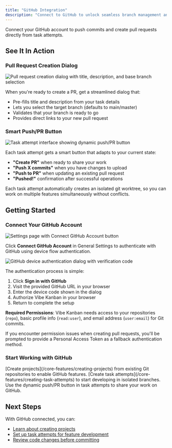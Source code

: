 ```yaml
---
title: "GitHub Integration"
description: "Connect to GitHub to unlock seamless branch management and pull request workflows directly from your kanban board"
---
```


Connect your GitHub account to push commits and create pull requests directly from task attempts.

## See It In Action

### Pull Request Creation Dialog

<Frame>
<img src="/images/vk-create-pr.png" alt="Pull request creation dialog with title, description, and base branch selection" />
</Frame>

When you're ready to create a PR, get a streamlined dialog that:
- Pre-fills title and description from your task details
- Lets you select the target branch (defaults to main/master)
- Validates that your branch is ready to go
- Provides direct links to your new pull request

### Smart Push/PR Button

<Frame>
<img src="/images/task-attempt-push-button.png" alt="Task attempt interface showing dynamic push/PR button" />
</Frame>

Each task attempt gets a smart button that adapts to your current state:
- **"Create PR"** when ready to share your work
- **"Push X commits"** when you have changes to upload  
- **"Push to PR"** when updating an existing pull request
- **"Pushed!"** confirmation after successful operations

<Note>
Each task attempt automatically creates an isolated git worktree, so you can work on multiple features simultaneously without conflicts.
</Note>

## Getting Started

### Connect Your GitHub Account

<Frame>
<img src="/images/github-connect-settings.png" alt="Settings page with Connect GitHub Account button" />
</Frame>

Click **Connect GitHub Account** in General Settings to authenticate with GitHub using device flow authentication.

<Frame>
<img src="/images/github-device-code.png" alt="GitHub device authentication dialog with verification code" />
</Frame>

The authentication process is simple:
1. Click **Sign in with GitHub** 
2. Visit the provided GitHub URL in your browser
3. Enter the device code shown in the dialog
4. Authorize Vibe Kanban in your browser
5. Return to complete the setup

**Required Permissions**: Vibe Kanban needs access to your repositories (`repo`), basic profile info (`read:user`), and email address (`user:email`) for Git commits.

<Note>
If you encounter permission issues when creating pull requests, you'll be prompted to provide a Personal Access Token as a fallback authentication method.
</Note>

### Start Working with GitHub

<Steps>
<Step title="Create or Import Projects">
[Create projects](/core-features/creating-projects) from existing Git repositories to enable GitHub features.
</Step>

<Step title="Work on Tasks">
[Create task attempts](/core-features/creating-task-attempts) to start developing in isolated branches.
</Step>

<Step title="Push and Create PRs">
Use the dynamic push/PR button in task attempts to share your work on GitHub.
</Step>
</Steps>

## Next Steps

With GitHub connected, you can:
- [Learn about creating projects](/core-features/creating-projects)
- [Set up task attempts for feature development](/core-features/creating-task-attempts) 
- [Review code changes before committing](/core-features/reviewing-code-changes)
